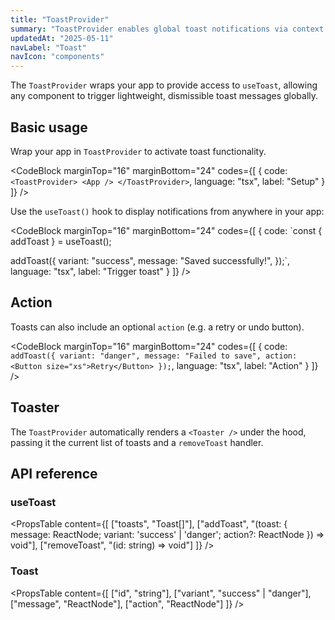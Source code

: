 ```yaml
---
title: "ToastProvider"
summary: "ToastProvider enables global toast notifications via context and renders them with the Toaster component."
updatedAt: "2025-05-11"
navLabel: "Toast"
navIcon: "components"
---
```


The `ToastProvider` wraps your app to provide access to `useToast`, allowing any component to trigger lightweight, dismissible toast messages globally.

## Basic usage

Wrap your app in `ToastProvider` to activate toast functionality.

<CodeBlock
  marginTop="16"
  marginBottom="24"
  codes={[
    {
      code:
`<ToastProvider>
    <App />
</ToastProvider>`,
      language: "tsx",
      label: "Setup"
    }
  ]}
/>

Use the `useToast()` hook to display notifications from anywhere in your app:

<CodeBlock
  marginTop="16"
  marginBottom="24"
  codes={[
    {
      code:
`const { addToast } = useToast();

addToast({
    variant: "success",
    message: "Saved successfully!",
});`,
      language: "tsx",
      label: "Trigger toast"
    }
  ]}
/>

## Action

Toasts can also include an optional `action` (e.g. a retry or undo button).

<CodeBlock
  marginTop="16"
  marginBottom="24"
  codes={[
    {
      code:
`addToast({
    variant: "danger",
    message: "Failed to save",
    action: <Button size="xs">Retry</Button>
});`,
      language: "tsx",
      label: "Action"
    }
  ]}
/>

## Toaster

The `ToastProvider` automatically renders a `<Toaster />` under the hood, passing it the current list of toasts and a `removeToast` handler.

## API reference

### useToast

<PropsTable
  content={[
    ["toasts", "Toast[]"],
    ["addToast", "(toast: { message: ReactNode; variant: 'success' | 'danger'; action?: ReactNode }) => void"],
    ["removeToast", "(id: string) => void"]
  ]}
/>

### Toast

<PropsTable
  content={[
    ["id", "string"],
    ["variant", "success" | "danger"],
    ["message", "ReactNode"],
    ["action", "ReactNode"]
  ]}
/>
